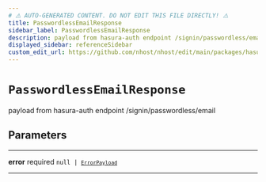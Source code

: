 ```yaml
---
# ⚠️ AUTO-GENERATED CONTENT. DO NOT EDIT THIS FILE DIRECTLY! ⚠️
title: PasswordlessEmailResponse
sidebar_label: PasswordlessEmailResponse
description: payload from hasura-auth endpoint /signin/passwordless/email
displayed_sidebar: referenceSidebar
custom_edit_url: https://github.com/nhost/nhost/edit/main/packages/hasura-auth-js/src/types/hasura-auth/responses.ts#L47
---
```


# `PasswordlessEmailResponse`

payload from hasura-auth endpoint /signin/passwordless/email

## Parameters

---

**<span className="parameter-name">error</span>** <span className="optional-status">required</span> <code>null &#124; [`ErrorPayload`](/reference/docgen/javascript/auth/types/error-payload)</code>

---
